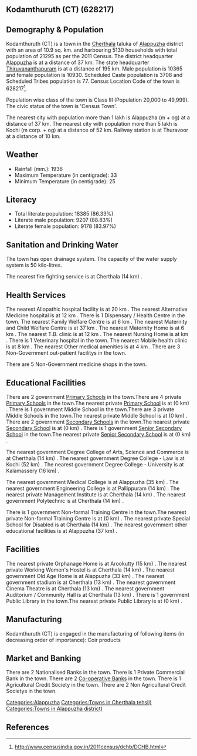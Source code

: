 {{Infobox settlement
| name=Kodamthuruth (CT)
| native_name=
| native_name_lang=
| other_name=
| nickname=
| settlement_type=Town
| image_skyline=
| image_alt=
| image_caption=
| pushpin_map=India Kerala
| pushpin_label_position=right
| pushpin_map_alt=
| pushpin_map_caption=Location in Kerala, India
| latd=
| latm=
| lats=
| latNS=
| longd=
| longm=
| longs=
| longEW=
| coordinates_display=inline,title
| subdivision_type=Country
| subdivision_name={{flag|India}}
| subdivision_type1=[[States and territories of India|State]]
| subdivision_name1=Kerala 
| subdivision_type2=[[List of districts of India|District]]
| subdivision_name2=Alappuzha
| subdivision_type3=Tahsil
| subdivision_name3=Cherthala
| website=
| established_title=<!-- Established -->
| established_date=
| founder=
| named_for=
| government_type=
| governing_body=
| unit_pref=Metric
| area_footnotes=
| area_rank=
| area_total_km2=10.9
| elevation_footnotes=
| elevation_m=
| population_total=21295
| population_as_of=2011
| population_rank=
| population_density_km2=1953
| population_demonym=
| population_footnotes=
| demographics_type1=Languages=
| demographics1_title1=Official=
| demographics1_info1=[[Malayalam language|Malayalam]]
| timezone1=[[Indian Standard Time|IST]]
| utc_offset1==+5:30
| postal_code_type=[[Postal Index Number|PIN]]
| postal_code=
| area_code_type=Telephone code
| area_code=
| registration_plate=
| blank1_name_sec1=Nearest city
| blank1_info_sec1=[[Alappuzha (m + og)]]
| blank2_name_sec1=[[Human sex ratio|Sex ratio]]
| blank2_info_sec1=1054
| blank3_name_sec1=Literacy
| blank3_info_sec1=86.33%
| blank1_name_sec2=[[2011 Census of India|2011 census]] code
| blank1_info_sec2=628217
| footnotes=
}}

== Kodamthuruth (CT) (628217) ==

== Demography & Population ==

Kodamthuruth (CT) is a town in the [[Cherthala]] taluka of [[Alappuzha]] district with an area of 10.9 sq. km. and harbouring 5130 households with total population of 21295 as per the 2011 Census. The district headquarter [[Alappuzha]] is at a distance of 37 km. The state headquarter [[Thiruvananthapuram]] is at a distance of 195 km. Male population is 10365 and female population is 10930. Scheduled Caste population is 3708 and Scheduled Tribes population is 77. Census Location Code of the town is 628217<ref>http://www.censusindia.gov.in/2011census/dchb/DCHB.html</ref>.

Population wise class of the town is Class III (Population 20,000 to 49,999).
The civic status of the town is 'Census Town'.

The nearest city with population more than 1 lakh is Alappuzha (m + og) at a distance of 37 km. The nearest city with population more than 5 lakh is Kochi (m corp. + og)  at a distance of 52 km. Railway station is at Thuravoor at a distance of 10 km.


== Weather ==  
* Rainfall (mm.): 1936 
* Maximum Temperature (in centigrade): 33
* Minimum Temperature (in centigrade): 25


== Literacy ==  
* Total literate population: 18385 (86.33%)
* Literate male population: 9207 (88.83%)
* Literate female population: 9178 (83.97%)


== Sanitation and Drinking Water ==  
The town has open drainage system.
The capacity of the water supply system is 50 kilo-litres.

The nearest fire fighting service is at Cherthala (14 km) .


== Health Services ==
The nearest Allopathic hospital facility is at 20 km .
The nearest Alternative Medicine hospital is at 12 km .
There is 1 Dispensary / Health Centre in the town.
The nearest Family Welfare Centre is at 6 km .
The nearest Maternity and Child Welfare Centre is at 37 km .
The nearest Maternity Home is at 6 km .
The nearest T.B. clinic is at 12 km .
The nearest Nursing Home is at  km .
There is 1 Veterinary hospital in the town.
The nearest Mobile health clinic is at 8 km .
The nearest Other medical amenities is at 4 km .
There are 3 Non-Government out-patient facilitys in the town.


There are 5 Non-Government medicine shops in the town.


== Educational Facilities ==
There are 2 government [[Primary School]]s in the town.There are 4 private [[Primary School]]s in the town.The nearest private [[Primary School]] is at  (0 km) .
There is 1 government Middle School in the town.There are 3 private Middle Schools in the town.The nearest private Middle School is at  (0 km) .
There are 2 government [[Secondary School]]s in the town.The nearest private [[Secondary School]] is at  (0 km) .
There is 1 government [[Senior Secondary School]] in the town.The nearest private [[Senior Secondary School]] is at  (0 km) .
 
 
 
 
 
The nearest government Degree College of Arts, Science and Commerce is at Cherthala (14 km) .
The nearest government Degree College - Law is at Kochi (52 km) .
The nearest government Degree College - University is at Kalamassery (16 km) .
 
The nearest government Medical College is at Alappuzha (35 km) .
The nearest government Engineering College is at Pallippuram (14 km) .
The nearest private Management Institute is at Cherthala (14 km) .
The nearest government Polytechnic is at Cherthala (14 km) .
 
There is 1 government Non-formal Training Centre in the town.The nearest private Non-formal Training Centre is at  (0 km) .
The nearest private Special School for Disabled is at Cherthala (14 km) .
The nearest government other educational facilities is at Alappuzha  (37 km) .


== Facilities ==
The nearest private Orphanage Home is at Arookutty  (15 km) .
The nearest private Working Women's Hostel is at Cherthala (14 km) .
The nearest government Old Age Home is at Alappuzha (33 km) .
The nearest government stadium is at Cherthala (13 km) .
The nearest government Cinema Theatre is at Cherthala (13 km) .
The nearest government Auditorium / Community Hall is at Cherthala (13 km) .
There is 1 government Public Library in the town.The nearest private Public Library is at  (0 km) .


== Manufacturing ==
Kodamthuruth (CT) is engaged in the manufacturing of following items (in decreasing order of importance): Coir products


== Market and Banking ==
There are 2 Nationalised Banks in the town.
There is 1 Private Commercial Bank in the town.
There are 2 [[Co-operative Bank]]s in the town.
There is 1 Agricultural Credit Society in the town.
There are 2 Non Agricultural Credit Societys in the town.


[[Categories:Alappuzha]]
[[Categories:Towns in Cherthala tehsil)]]
[[Categories:Towns in Alappuzha district)]]


== References ==
{{Reflist}}


